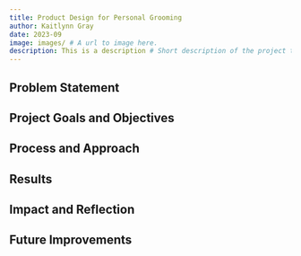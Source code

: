 ```yaml
---
title: Product Design for Personal Grooming
author: Kaitlynn Gray
date: 2023-09
image: images/ # A url to image here.
description: This is a description # Short description of the project to be shown on overview page.
---
```


## Problem Statement

## Project Goals and Objectives

## Process and Approach

## Results

## Impact and Reflection

## Future Improvements
